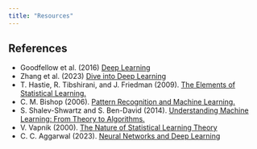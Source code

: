 ```yaml
---
title: "Resources"
---
```



## References 

-  Goodfellow et al. (2016) [Deep Learning](https://www.deeplearningbook.org)
-  Zhang et al. (2023) [Dive into Deep Learning](https://d2l.ai)
-  T. Hastie, R. Tibshirani, and J. Friedman (2009). [The Elements of Statistical Learning.](https://link.springer.com/book/10.1007/978-0-387-84858-7)
-  C. M. Bishop (2006). [Pattern Recognition and Machine Learning.](https://www.microsoft.com/en-us/research/uploads/prod/2006/01/Bishop-Pattern-Recognition-and-Machine-Learning-2006.pdf)
-  S. Shalev-Shwartz and S. Ben-David (2014). [Understanding Machine Learning: From Theory to Algorithms.](https://www.cs.huji.ac.il/~shais/UnderstandingMachineLearning/index.html)
-  V. Vapnik (2000). [The Nature of Statistical Learning Theory](https://link.springer.com/book/10.1007/978-1-4757-3264-1)
-  C. C. Aggarwal (2023). [Neural Networks and Deep Learning](https://link.springer.com/book/10.1007/978-3-031-29642-0)  